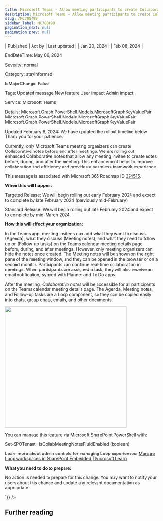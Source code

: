 ```yaml
---
title: Microsoft Teams - Allow meeting participants to create Collaborative notes
description: Microsoft Teams - Allow meeting participants to create Collaborative notes
slug: /MC708499
sidebar_label: MC708499
pagination_next: null
pagination_prev: null
---
```



| Published | Act by | Last updated |
| Jan 20, 2024 |  | Feb 08, 2024 |

EndDateTime: May 06, 2024

Severity: normal

Category: stayInformed

IsMajorChange: False

Tags: Updated message New feature User impact Admin impact

Service: Microsoft Teams

Details: Microsoft.Graph.PowerShell.Models.MicrosoftGraphKeyValuePair Microsoft.Graph.PowerShell.Models.MicrosoftGraphKeyValuePair Microsoft.Graph.PowerShell.Models.MicrosoftGraphKeyValuePair

<div dangerouslySetInnerHTML={{__html:`
<p style="">Updated February 8, 2024: We have updated the rollout timeline below. Thank you for your patience.</p><p style="">Currently, only Microsoft Teams meeting organizers can create Collaborative notes before and after meetings. We are rolling out enhanced&nbsp;Collaborative notes that allow any meeting invitee to create notes before, during, and after the meeting. This enhancement helps to improve collaboration and efficiency and provides a seamless teamwork experience.</p><p style="">This message is associated with Microsoft 365 Roadmap ID <a href="https://www.microsoft.com/microsoft-365/roadmap?filters=&amp;searchterms=374515" target="_blank">374515</a>.
</p><p style=""><b>When this will happen:</b>
</p><p style="">Targeted Release: We will begin rolling out early February 2024 and expect to complete by late February 2024 (previously mid-February)</p><p style="">Standard Release: We will begin rolling out late February 2024 and expect to complete by mid-March 2024.
</p><p style=""><b>How this will affect your organization:</b>
</p><p style="">In the Teams app, meeting invitees can add what they want to discuss (Agenda), what they discuss (Meeting notes), and what they need to follow up on (Follow-up tasks) on the Teams calendar meeting details page before, during, and after meetings. However, only meeting organizers can hide the notes once created. The Meeting notes will be shown on the right pane of the meeting window, and they can be opened in the browser or on a second monitor. Participants can continue real-time collaboration in meetings. When participants are assigned a task, they will also receive an email notification, synced with Planner and To Do apps.
</p><p style="">After the meeting, <i>Collaborative notes</i> will be accessible for all participants on the Teams calendar meeting details page. The Agenda, Meeting notes, and Follow-up tasks are a Loop component, so they can be copied easily into chats, group chats, emails, and other documents.</p><p style=""><img src="https://img-prod-cms-rt-microsoft-com.akamaized.net/cms/api/am/imageFileData/RW1gYZ3?ver=34a1" style="width: 400px;"><br></p><p style="">You can manage this feature via Microsoft SharePoint PowerShell with:<br></p><p style="">Set-SPOTenant -IsCollabMeetingNotesFluidEnabled (boolean)
</p><p style="">Learn more about admin controls for managing Loop experiences: <a href="https://learn.microsoft.com/en-us/microsoft-365/loop/loop-components-configuration?view=o365-worldwide" target="_blank" style="">Manage Loop workspaces in SharePoint Embedded | Microsoft Learn</a></p><p style=""><b>What you need to do to prepare:</b>
</p><p style="">No action is needed to prepare for this change. You may want to notify your users about this change and update any relevant documentation as appropriate.</p>
`}} />

## Further reading
